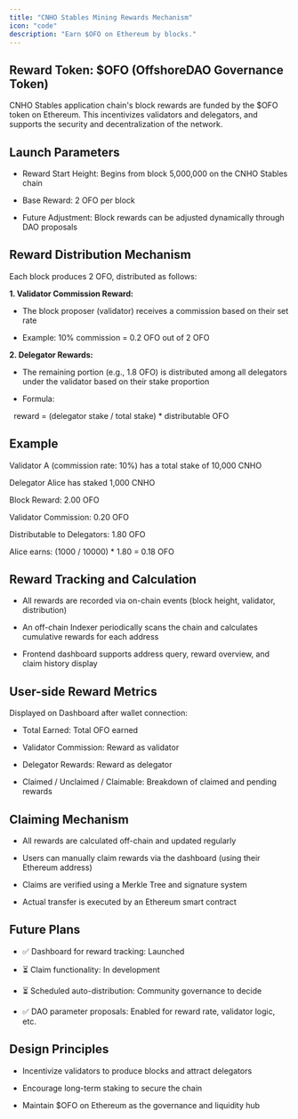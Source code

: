 ```yaml
---
title: "CNHO Stables Mining Rewards Mechanism"
icon: "code"
description: "Earn $OFO on Ethereum by blocks."
---
```


## **Reward Token: \$OFO (OffshoreDAO Governance Token)**

CNHO Stables application chain's block rewards are funded by the \$OFO token on Ethereum. This incentivizes validators and delegators, and supports the security and decentralization of the network.

## **Launch Parameters**

- Reward Start Height: Begins from block 5,000,000 on the CNHO Stables chain

- Base Reward: 2 OFO per block

- Future Adjustment: Block rewards can be adjusted dynamically through DAO proposals

## **Reward Distribution Mechanism**

Each block produces 2 OFO, distributed as follows:

**1. Validator Commission Reward:**

- The block proposer (validator) receives a commission based on their set rate

- Example: 10% commission = 0.2 OFO out of 2 OFO

**2. Delegator Rewards:**

- The remaining portion (e.g., 1.8 OFO) is distributed among all delegators under the validator based on their stake proportion

- Formula:

  reward = (delegator stake / total stake) \* distributable OFO

## **Example**

Validator A (commission rate: 10%) has a total stake of 10,000 CNHO

Delegator Alice has staked 1,000 CNHO

Block Reward: 2.00 OFO

Validator Commission: 0.20 OFO

Distributable to Delegators: 1.80 OFO

Alice earns: (1000 / 10000) \* 1.80 = 0.18 OFO

## **Reward Tracking and Calculation**

- All rewards are recorded via on-chain events (block height, validator, distribution)

- An off-chain Indexer periodically scans the chain and calculates cumulative rewards for each address

- Frontend dashboard supports address query, reward overview, and claim history display

## **User-side Reward Metrics**

Displayed on Dashboard after wallet connection:

- Total Earned: Total OFO earned

- Validator Commission: Reward as validator

- Delegator Rewards: Reward as delegator

- Claimed / Unclaimed / Claimable: Breakdown of claimed and pending rewards

## **Claiming Mechanism**

- All rewards are calculated off-chain and updated regularly

- Users can manually claim rewards via the dashboard (using their Ethereum address)

- Claims are verified using a Merkle Tree and signature system

- Actual transfer is executed by an Ethereum smart contract

## **Future Plans**

- ✅ Dashboard for reward tracking: Launched

- ⏳ Claim functionality: In development

- ⏳ Scheduled auto-distribution: Community governance to decide

- ✅ DAO parameter proposals: Enabled for reward rate, validator logic, etc.

## **Design Principles**

- Incentivize validators to produce blocks and attract delegators

- Encourage long-term staking to secure the chain

- Maintain \$OFO on Ethereum as the governance and liquidity hub